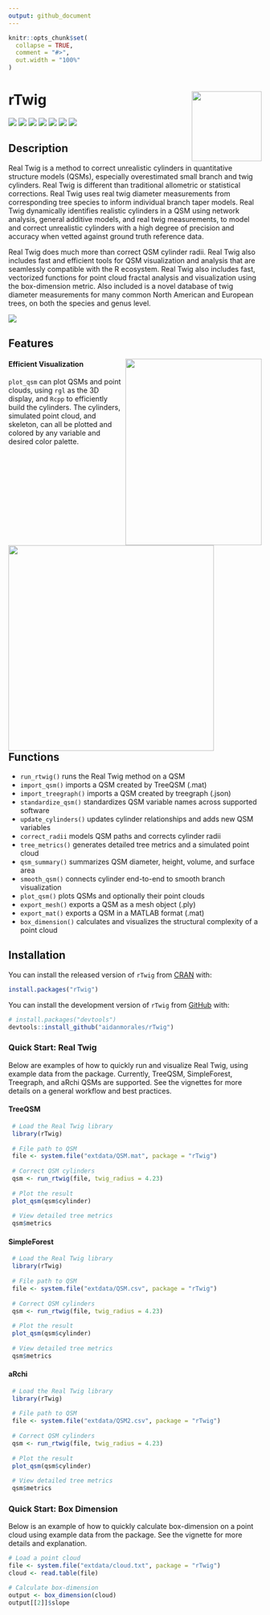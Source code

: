 ```yaml
---
output: github_document
---
```


<!-- README.md is generated from README.Rmd. Please edit that file -->

```r
knitr::opts_chunk$set(
  collapse = TRUE,
  comment = "#>",
  out.width = "100%"
)
```

# rTwig <img src="man/figures/logo.svg" align="right" height="139"/>

<!-- badges: start -->

[![](https://www.r-pkg.org/badges/version/rTwig)](https://cran.r-project.org/package=rTwig) [![](https://aidanmorales.r-universe.dev/badges/rTwig)](https://aidanmorales.r-universe.dev) [![](https://github.com/aidanmorales/rTwig/actions/workflows/R-CMD-check.yaml/badge.svg)](https://github.com/aidanmorales/rTwig/actions/workflows/R-CMD-check.yaml) [![](https://img.shields.io/github/last-commit/aidanmorales/rTwig.svg)](https://github.com/aidanmorales/rTwig/commits/main) [![](https://cranlogs.r-pkg.org/badges/grand-total/rTwig)](https://cran.r-project.org/package=rTwig) [![](https://cranlogs.r-pkg.org/badges/last-month/rTwig)](https://cran.r-project.org/package=rTwig) [![](https://img.shields.io/badge/license-GPL%20(%3E=%203)-orchid.svg)](https://cran.r-project.org/web/licenses/GPL-3)

<!-- badges: end -->

## Description

Real Twig is a method to correct unrealistic cylinders in quantitative structure models (QSMs), especially overestimated small branch and twig cylinders. Real Twig is different than traditional allometric or statistical corrections. Real Twig uses real twig diameter measurements from corresponding tree species to inform individual branch taper models. Real Twig dynamically identifies realistic cylinders in a QSM using network analysis, general additive models, and real twig measurements, to model and correct unrealistic cylinders with a high degree of precision and accuracy when vetted against ground truth reference data.

Real Twig does much more than correct QSM cylinder radii. Real Twig also includes fast and efficient tools for QSM visualization and analysis that are seamlessly compatible with the R ecosystem. Real Twig also includes fast, vectorized functions for point cloud fractal analysis and visualization using the box-dimension metric. Also included is a novel database of twig diameter measurements for many common North American and European trees, on both the species and genus level.

<img src="man/figures/plot_rTwig_cropped.png"/>

## Features

<img src="man/figures/plot.gif" align="right" width="271" height="371"/>

#### Efficient Visualization

`plot_qsm` can plot QSMs and point clouds, using `rgl` as the 3D display, and `Rcpp` to efficiently build the cylinders. The cylinders, simulated point cloud, and skeleton, can all be plotted and colored by any variable and desired color palette.

<img src="man/figures/trees.gif" align="left" width="409"/>

::: {style="clear: left;"}
## Functions

-   `run_rtwig()` runs the Real Twig method on a QSM
-   `import_qsm()` imports a QSM created by TreeQSM (.mat)
-   `import_treegraph()` imports a QSM created by treegraph (.json)
-   `standardize_qsm()` standardizes QSM variable names across supported software
-   `update_cylinders()` updates cylinder relationships and adds new QSM variables
-   `correct_radii` models QSM paths and corrects cylinder radii
-   `tree_metrics()` generates detailed tree metrics and a simulated point cloud
-   `qsm_summary()` summarizes QSM diameter, height, volume, and surface area
-   `smooth_qsm()` connects cylinder end-to-end to smooth branch visualization
-   `plot_qsm()` plots QSMs and optionally their point clouds
-   `export_mesh()` exports a QSM as a mesh object (.ply)
-   `export_mat()` exports a QSM in a MATLAB format (.mat)
-   `box_dimension()` calculates and visualizes the structural complexity of a point cloud

## Installation

You can install the released version of `rTwig` from [CRAN](https://cran.r-project.org/package=rTwig) with:

``` r
install.packages("rTwig")
```

You can install the development version of `rTwig` from [GitHub](https://github.com/aidanmorales/rTwig) with:

``` r
# install.packages("devtools")
devtools::install_github("aidanmorales/rTwig")
```

### Quick Start: Real Twig

Below are examples of how to quickly run and visualize Real Twig, using example data from the package. Currently, TreeQSM, SimpleForest, Treegraph, and aRchi QSMs are supported. See the vignettes for more details on a general workflow and best practices.

#### TreeQSM

``` r
 # Load the Real Twig library
 library(rTwig)
 
 # File path to QSM
 file <- system.file("extdata/QSM.mat", package = "rTwig")
 
 # Correct QSM cylinders
 qsm <- run_rtwig(file, twig_radius = 4.23)
 
 # Plot the result
 plot_qsm(qsm$cylinder)
 
 # View detailed tree metrics
 qsm$metrics
```

#### SimpleForest

``` r
 # Load the Real Twig library
 library(rTwig)
 
 # File path to QSM
 file <- system.file("extdata/QSM.csv", package = "rTwig")
 
 # Correct QSM cylinders
 qsm <- run_rtwig(file, twig_radius = 4.23)
 
 # Plot the result
 plot_qsm(qsm$cylinder)
 
 # View detailed tree metrics
 qsm$metrics
```

#### aRchi

``` r
 # Load the Real Twig library
 library(rTwig)
 
 # File path to QSM
 file <- system.file("extdata/QSM2.csv", package = "rTwig")
 
 # Correct QSM cylinders
 qsm <- run_rtwig(file, twig_radius = 4.23)
 
 # Plot the result
 plot_qsm(qsm$cylinder)
 
 # View detailed tree metrics
 qsm$metrics
```

### Quick Start: Box Dimension

Below is an example of how to quickly calculate box-dimension on a point cloud using example data from the package. See the vignette for more details and explanation.

``` r
# Load a point cloud
file <- system.file("extdata/cloud.txt", package = "rTwig")
cloud <- read.table(file)

# Calculate box-dimension
output <- box_dimension(cloud)
output[[2]]$slope
```
:::
